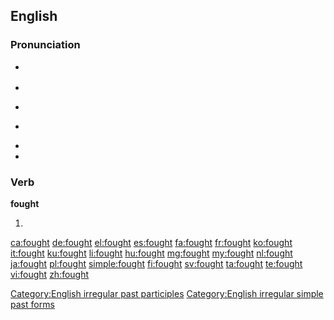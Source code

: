 ==English==

===Pronunciation===
* {{a|UK}} {{IPA|/fɔːt/}}
* {{rhymes|ɔːt}}
* {{a|US}} {{IPA|/fɔt/}} 
* {{a|cot-caught}} {{IPA|/fɑt/}}
* {{audio|en-us-fought.ogg|Audio (US)}}
* {{rhymes|ɒt}}

===Verb===
'''fought'''

# {{past of|fight}}

[[Category:English irregular past participles]]
[[Category:English irregular simple past forms]]

[[ca:fought]]
[[de:fought]]
[[el:fought]]
[[es:fought]]
[[fa:fought]]
[[fr:fought]]
[[ko:fought]]
[[it:fought]]
[[ku:fought]]
[[li:fought]]
[[hu:fought]]
[[mg:fought]]
[[my:fought]]
[[nl:fought]]
[[ja:fought]]
[[pl:fought]]
[[simple:fought]]
[[fi:fought]]
[[sv:fought]]
[[ta:fought]]
[[te:fought]]
[[vi:fought]]
[[zh:fought]]